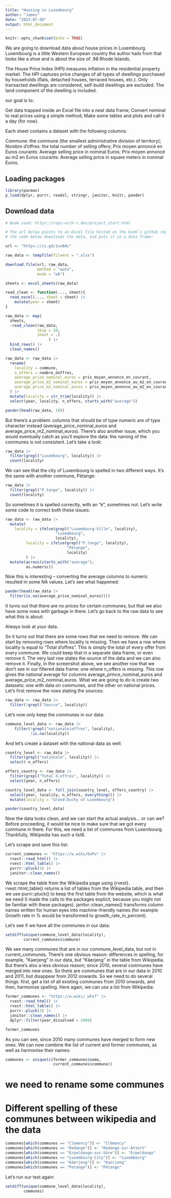 ```yaml
---
title: "Housing in Luxembourg"
author: "James"
date: "2023-07-08"
output: html_document
---
```


```r
knitr::opts_chunk$set(echo = TRUE)
```



We are going to download data about house prices in Luxembourg. Luxembourg is a little Western European country the author hails from that looks like a shoe and is about the size of .98 Rhode Islands. 

The House Price Index (HPI) measures inflation in the residential property market. The HPI captures price changes of all types of dwellings purchased by households (flats, detached houses, terraced houses, etc.). Only transacted dwellings are considered, self-build dwellings are excluded. The land component of the dwelling is included.

our goal is to:

Get data trapped inside an Excel file into a neat data frame;
Convert nominal to real prices using a simple method;
Make some tables and plots and call it a day (for now).

Each sheet contains a dataset with the following columns:

Commune: the commune (the smallest administrative division of territory);
Nombre d’offres: the total number of selling offers;
Prix moyen annoncé en Euros courants: Average selling price in nominal Euros;
Prix moyen annoncé au m2 en Euros courants: Average selling price in square meters in nominal Euros.

## Loading packages
```r

library(pacman)
p_load(dplyr, purrr, readxl, stringr, janitor, knitr, pander)
```

## Download data

```r

# Book used: https://raps-with-r.dev/project_start.html

# The url below points to an Excel file hosted on the book’s github repository
# the code below downloads the data, and puts it in a data frame:

url <- "https://is.gd/1vvBAc"

raw_data <- tempfile(fileext = ".xlsx")

download.file(url, raw_data,
              method = "auto",
              mode = "wb")

sheets <- excel_sheets(raw_data)

read_clean <- function(..., sheet){
  read_excel(..., sheet = sheet) |>
    mutate(year = sheet)
}

raw_data <- map(
  sheets,
  ~read_clean(raw_data,
              skip = 10,
              sheet = .)
                   ) |>
  bind_rows() |>
  clean_names()

raw_data <- raw_data |>
  rename(
    locality = commune,
    n_offers = nombre_doffres,
    average_price_nominal_euros = prix_moyen_annonce_en_courant,
    average_price_m2_nominal_euros = prix_moyen_annonce_au_m2_en_courant,
    average_price_m2_nominal_euros = prix_moyen_annonce_au_m2_en_courant
  ) |>
  mutate(locality = str_trim(locality)) |>
  select(year, locality, n_offers, starts_with("average"))
```

```r
pander(head(raw_data, 10))
```
But there’s a problem: columns that should be of type numeric are of type character instead (average_price_nominal_euros and average_price_m2_nominal_euros). There’s also another issue, which you would eventually catch as you’ll explore the data: the naming of the communes is not consistent. Let’s take a look:


```r
raw_data |>
  filter(grepl("Luxembourg", locality)) |>
  count(locality)
```

We can see that the city of Luxembourg is spelled in two different ways. It’s the same with another commune, Pétange:



```r
raw_data |>
  filter(grepl("P.tange", locality)) |>
  count(locality)
```

So sometimes it is spelled correctly, with an “é”, sometimes not. Let’s write some code to correct both these issues:

```r
raw_data <- raw_data |>
  mutate(
    locality = ifelse(grepl("Luxembourg-Ville", locality),
                      "Luxembourg",
                      locality),
         locality = ifelse(grepl("P.tange", locality),
                           "Pétange",
                           locality)
         ) |>
  mutate(across(starts_with("average"),
         as.numeric))
```

Now this is interesting – converting the average columns to numeric resulted in some NA values. Let’s see what happened:


```r
pander(head(raw_data |>
  filter(is.na(average_price_nominal_euros))))
```
It turns out that there are no prices for certain communes, but that we also have some rows with garbage in there. Let’s go back to the raw data to see what this is about:

Always look at your data.

So it turns out that there are some rows that we need to remove. We can start by removing rows where locality is missing. Then we have a row where locality is equal to “Total d’offres”. This is simply the total of every offer from every commune. We could keep that in a separate data frame, or even remove it. The very last row states the source of the data and we can also remove it. Finally, in the screenshot above, we see another row that we don’t see in our filtered data frame: one where n_offers is missing. This row gives the national average for columns average_prince_nominal_euros and average_price_m2_nominal_euros. What we are going to do is create two datasets: one with data on communes, and the other on national prices. Let’s first remove the rows stating the sources:


```r
raw_data <- raw_data |>
  filter(!grepl("Source", locality))
```



Let’s now only keep the communes in our data:
```r
commune_level_data <- raw_data |>
    filter(!grepl("nationale|offres", locality),
           !is.na(locality))
```



And let’s create a dataset with the national data as well:

```r
country_level <- raw_data |>
  filter(grepl("nationale", locality)) |>
  select(-n_offers)

offers_country <- raw_data |>
  filter(grepl("Total d.offres", locality)) |>
  select(year, n_offers)

country_level_data <- full_join(country_level, offers_country) |>
  select(year, locality, n_offers, everything()) |>
  mutate(locality = "Grand-Duchy of Luxembourg")

pander(country_level_data)
```


Now the data looks clean, and we can start the actual analysis… or can we? Before proceeding, it would be nice to make sure that we got every commune in there. For this, we need a list of communes from Luxembourg. Thankfully, Wikipedia has such a list6.

Let’s scrape and save this list:

```r
current_communes <- "https://w.wiki/6nPu" |>
  rvest::read_html() |>
  rvest::html_table() |>
  purrr::pluck(1) |>
  janitor::clean_names()
```



We scrape the table from the Wikipedia page using {rvest}. rvest::html_table() returns a list of tables from the Wikipedia table, and then we use purrr::pluck() to keep the first table from the website, which is what we need (I made the calls to the packages explicit, because you might not be familiar with these packages). janitor::clean_names() transforms column names written for human eyes into machine-friendly names (for example Growth rate in % would be transformed to growth_rate_in_percent).

Let’s see if we have all the communes in our data:
```r
setdiff(unique(commune_level_data$locality),
        current_communes$commune)
```

We see many communes that are in our commune_level_data, but not in current_communes. There’s one obvious reason: differences in spelling, for example, “Kaerjeng” in our data, but “Käerjeng” in the table from Wikipedia. But there’s also a less obvious reason; since 2010, several communes have merged into new ones. So there are communes that are in our data in 2010 and 2011, but disappear from 2012 onwards. So we need to do several things: first, get a list of all existing communes from 2010 onwards, and then, harmonise spelling. Here again, we can use a list from Wikipedia:


```r
former_communes <- "https://w.wiki/_wFe7" |>
  rvest::read_html() |>
  rvest::html_table() |>
  purrr::pluck(3) |>
  janitor::clean_names() |>
  dplyr::filter(year_dissolved > 2009)

former_communes
```

As you can see, since 2010 many communes have merged to form new ones. We can now combine the list of current and former communes, as well as harmonise their names:

```r
communes <- unique(c(former_communes$name,
                     current_communes$commune))
```


# we need to rename some communes

# Different spelling of these communes between wikipedia and the data


```r
communes[which(communes == "Clemency")] <- "Clémency"
communes[which(communes == "Redange")] <- "Redange-sur-Attert"
communes[which(communes == "Erpeldange-sur-Sûre")] <- "Erpeldange"
communes[which(communes == "Luxembourg-City")] <- "Luxembourg"
communes[which(communes == "Käerjeng")] <- "Kaerjeng"
communes[which(communes == "Petange")] <- "Pétange"
```



Let’s run our test again:

```r

setdiff(unique(commune_level_data$locality),
        communes)
```




























































































































